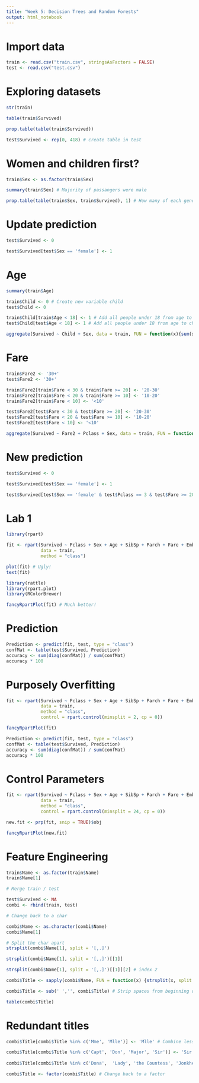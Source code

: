 ```yaml
---
title: "Week 5: Decision Trees and Random Forests"
output: html_notebook
---
```


# Import data

```r

train <- read.csv("train.csv", stringsAsFactors = FALSE)
test <- read.csv("test.csv")

```

# Exploring datasets

```r

str(train)

table(train$Survived)

prop.table(table(train$Survived))

test$Survived <- rep(0, 418) # create table in test


```

# Women and children first?

```r

train$Sex <- as.factor(train$Sex)

summary(train$Sex) # Majority of passangers were male

prop.table(table(train$Sex, train$Survived), 1) # How many of each gender survived?


```

# Update prediction

```r
test$Survived <- 0

test$Survived[test$Sex == 'female'] <- 1

```

# Age

```r

summary(train$Age)

train$Child <- 0 # Create new variable child
test$Child <- 0

train$Child[train$Age < 18] <- 1 # Add all people under 18 from age to child
test$Child[test$Age < 18] <- 1 # Add all people under 18 from age to child

aggregate(Survived ~ Child + Sex, data = train, FUN = function(x){sum(x) / length(x)})

```

# Fare

```r

train$Fare2 <- '30+'
test$Fare2 <- '30+'

train$Fare2[train$Fare < 30 & train$Fare >= 20] <- '20-30'
train$Fare2[train$Fare < 20 & train$Fare >= 10] <- '10-20'
train$Fare2[train$Fare < 10] <- '<10'

test$Fare2[test$Fare < 30 & test$Fare >= 20] <- '20-30'
test$Fare2[test$Fare < 20 & test$Fare >= 10] <- '10-20'
test$Fare2[test$Fare < 10] <- '<10'

aggregate(Survived ~ Fare2 + Pclass + Sex, data = train, FUN = function(x) {sum(x)/length(x)})

```

# New prediction

```r

test$Survived <- 0

test$Survived[test$Sex == 'female'] <- 1

test$Survived[test$Sex == 'female' & test$Pclass == 3 & test$Fare >= 20] <- 0

```

# Lab 1

```r

library(rpart)

fit <- rpart(Survived ~ Pclass + Sex + Age + SibSp + Parch + Fare + Embarked,
             data = train,
             method = "class")

plot(fit) # Ugly!
text(fit)

library(rattle)
library(rpart.plot)
library(RColorBrewer)

fancyRpartPlot(fit) # Much better!

```

# Prediction

```r

Prediction <- predict(fit, test, type = "class")
confMat <- table(test$Survived, Prediction)
accuracy <- sum(diag(confMat)) / sum(confMat)
accuracy * 100

```

# Purposely Overfitting

```r

fit <- rpart(Survived ~ Pclass + Sex + Age + SibSp + Parch + Fare + Embarked,
             data = train,
             method = "class",
             control = rpart.control(minsplit = 2, cp = 0))

fancyRpartPlot(fit)

Prediction <- predict(fit, test, type = "class")
confMat <- table(test$Survived, Prediction)
accuracy <- sum(diag(confMat)) / sum(confMat)
accuracy * 100

```

# Control Parameters

```r

fit <- rpart(Survived ~ Pclass + Sex + Age + SibSp + Parch + Fare + Embarked,
             data = train,
             method = "class",
             control = rpart.control(minsplit = 24, cp = 0))

new.fit <- prp(fit, snip = TRUE)$obj

fancyRpartPlot(new.fit)
```

# Feature Engineering

```r

train$Name <- as.factor(train$Name)
train$Name[1]

# Merge train / test

test$Survived <- NA
combi <- rbind(train, test)

```

```r
# Change back to a char

combi$Name <- as.character(combi$Name)
combi$Name[1]

# Split the char apart
strsplit(combi$Name[1], split = '[,.]')

strsplit(combi$Name[1], split = '[,.]')[[1]]

strsplit(combi$Name[1], split = '[,.]')[[1]][2] # index 2

combi$Title <- sapply(combi$Name, FUN = function(x) {strsplit(x, split = '[,.]')[[1]][2]}) # Create Title variable (column)

combi$Title <- sub(' ','', combi$Title) # Strip spaces from beginning of titles

table(combi$Title)
```

# Redundant titles

```r

combi$Title[combi$Title %in% c('Mme', 'Mlle')] <- 'Mlle' # Combine lesser used titles

combi$Title[combi$Title %in% c('Capt', 'Don', 'Major', 'Sir')] <- 'Sir'
  
combi$Title[combi$Title %in% c('Dona',  'Lady', 'the Countess', 'Jonkheer')] <- 'Lady'

combi$Title <- factor(combi$Title) # Change back to a factor

```

